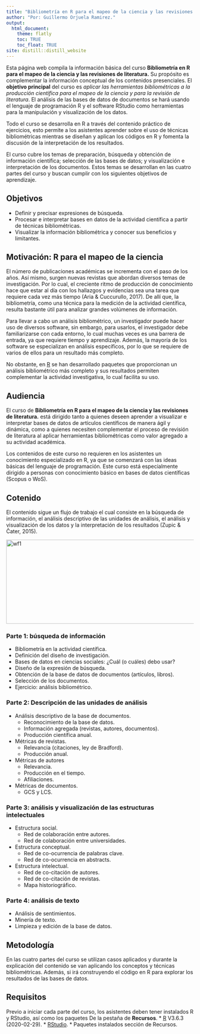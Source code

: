 ```yaml
---
title: "Bibliometría en R para el mapeo de la ciencia y las revisiones de literatura."
author: "Por: Guillermo Orjuela Ramirez."
output:
  html_document:
    theme: flatly
    toc: TRUE
    toc_float: TRUE
site: distill::distill_website
---
```


Esta página web compila la información básica del curso **Bibliometría en R para el mapeo de la ciencia y las revisiones de literatura.** Su propósito es complementar la información conceptual de los contenidos presenciales. El **objetivo principal** del curso es *aplicar las herramientas bibliométricas a la producción científica para el mapeo de la ciencia y para la revisión de literatura*. El análisis de las bases de datos de documentos se hará usando el lenguaje de programación R y el software RStudio como herramientas para la manipulación y visualización de los datos.

Todo el curso se desarrolla en R a través del contenido práctico de ejercicios, esto permite a los asistentes aprender sobre el uso de técnicas bibliométricas mientras se diseñan y aplican los códigos en R y fomenta la discusión de la interpretación de los resultados.

El curso cubre los temas de preparación, búsqueda y obtención de información científica; selección de las bases de datos; y visualización e interpretación de los documentos. Estos temas se desarrollan en las cuatro partes del curso y buscan cumplir con los siguientes objetivos de aprendizaje.

## Objetivos
* Definir y precisar expresiones de búsqueda.
* Procesar e interpretar bases en datos de la actividad científica a partir de técnicas bibliométricas.
* Visualizar la información bibliométrica y conocer sus beneficios y limitantes.

## Motivación: R para el mapeo de la ciencia
El número de publicaciones académicas se incrementa con el paso de los años. Así mismo, surgen nuevas revistas que abordan diversos temas de investigación. Por lo cual, el creciente ritmo de producción de conocimiento hace que estar al día con los hallazgos y evidencias sea una tarea que requiere cada vez más tiempo (Aria & Cuccurullo, 2017). De allí que, la bibliometría, como una técnica para la medición de la actividad científica, resulta bastante útil para analizar grandes volúmenes de información.

Para llevar a cabo un análisis bibliométrico, un investigador puede hacer uso de diversos software, sin embargo, para usarlos, el investigador debe familiarizarse con cada entorno, lo cual muchas veces es una barrera de entrada, ya que requiere tiempo y aprendizaje. Además, la mayoría de los software se especializan en análisis específicos, por lo que se requiere de varios de ellos para un resultado más completo.

No obstante, en [R](https://www.r-project.org/) se han desarrollado paquetes que proporcionan un análisis bibliométrico más completo y sus resultados permiten complementar la actividad investigativa, lo cual facilita su uso.

## Audiencia
El curso de **Bibliometría en R para el mapeo de la ciencia y las revisiones de literatura.** está dirigido tanto a quienes deseen aprender a visualizar e interpretar bases de datos de artículos científicos de manera ágil y dinámica, como a quienes necesiten complementar el proceso de revisión de literatura al aplicar herramientas bibliométricas como valor agregado a su actividad académica. 

Los contenidos de este curso no requieren en los asistentes un conocimiento especializado en R, ya que se comenzará con las ideas básicas del lenguaje de programación. Este curso está especialmente dirigido a personas con conocimiento básico en bases de datos científicas (Scopus o WoS).

## Cotenido
El contenido sigue un flujo de trabajo el cual consiste en la búsqueda de información, el análisis descriptivo de las unidades de análisis, el análisis y visualización de los datos y la interpretación de los resultados (Zupic & Čater, 2015).

<img src="C:/Users/User/Google Drive/Web_pages/bibliometria_r_rev-lit/wf_index.png" alt="wf1" title="wf1" width="640" height="225" />

### Parte 1: búsqueda de información
* Bibliometría en la actividad científica.
* Definición del diseño de investigación.
* Bases de datos en ciencias sociales: ¿Cuál (o cuáles) debo usar?
* Diseño de la expresión de búsqueda.
* Obtención de la base de datos de documentos (artículos, libros).
* Selección de los documentos.
* Ejercicio: análisis bibliométrico.

### Parte 2: Descripción de las unidades de análisis
* Análisis descriptivo de la base de documentos.
  +   Reconocimiento de la base de datos.
  +   Información agregada (revistas, autores, documentos).
  +   Producción científica anual.
* Métricas de revistas.
  +   Relevancia (citaciones, ley de Bradford).
  +   Producción anual.
* Métricas de autores
  +   Relevancia.
  +   Producción en el tiempo.
  +   Afiliaciones.
* Métricas de documentos.
  +   GCS y LCS.

### Parte 3: análisis y visualización de las estructuras intelectuales
* Estructura social.
  +   Red de colaboración entre autores.
  +   Red de colaboración entre universidades.
* Estructura conceptual.
  +   Red de co-ocurrencia de palabras clave.
  +   Red de co-ocurrencia en abstracts.
* Estructura intelectual.
  +   Red de co-citación de autores.
  +   Red de co-citación de revistas.
  +   Mapa historiográfico.

### Parte 4: análisis de texto
* Análisis de sentimientos.
* Minería de texto.
* Limpieza y edición de la base de datos.

## Metodología
En las cuatro partes del curso se utilizan casos aplicados y durante la explicación del contenido se van aplicando los conceptos y técnicas bibliométricas. Además, si irá construyendo el código en R para explorar los resultados de las bases de datos.

## Requisitos
Previo a iniciar cada parte del curso, los asistentes deben tener instalados R y RStudio, así como los paquetes De la pestaña de **Recursos**.
  * [R](https://www.r-project.org/) V3.6.3 (2020-02-29).
  * [RStudio](https://rstudio.com/).
  * Paquetes instalados sección de Recursos.
